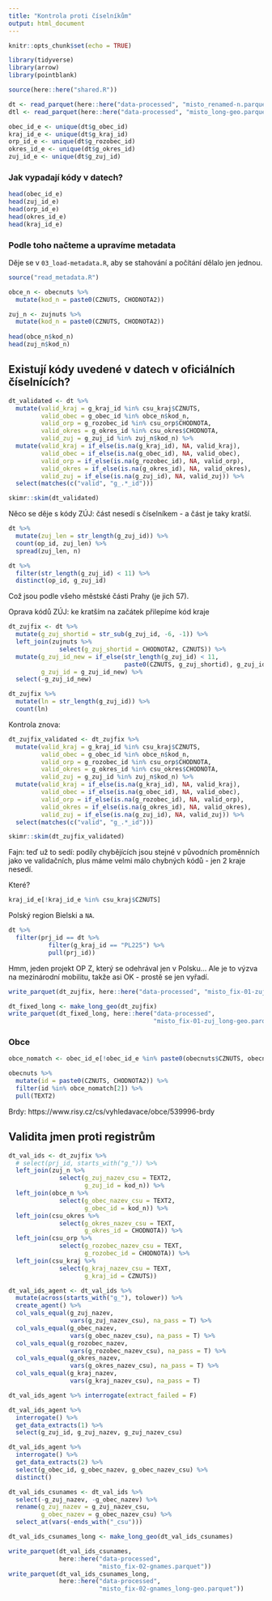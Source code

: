```yaml
---
title: "Kontrola proti číselníkům"
output: html_document
---
```


```r
knitr::opts_chunk$set(echo = TRUE)

library(tidyverse)
library(arrow)
library(pointblank)

source(here::here("shared.R"))
```

```r
dt <- read_parquet(here::here("data-processed", "misto_renamed-n.parquet"))
dtl <- read_parquet(here::here("data-processed", "misto_long-geo.parquet"))
```


```r
obec_id_e <- unique(dt$g_obec_id)
kraj_id_e <- unique(dt$g_kraj_id)
orp_id_e <- unique(dt$g_rozobec_id)
okres_id_e <- unique(dt$g_okres_id)
zuj_id_e <- unique(dt$g_zuj_id)
```


### Jak vypadají kódy v datech?

```r
head(obec_id_e)
head(zuj_id_e)
head(orp_id_e)
head(okres_id_e)
head(kraj_id_e)
```

### Podle toho načteme a upravíme metadata

Děje se v `03_load-metadata.R`, aby se stahování a počítání dělalo jen jednou.

```r
source("read_metadata.R")
```

```r
obce_n <- obecnuts %>% 
  mutate(kod_n = paste0(CZNUTS, CHODNOTA2))

zuj_n <- zujnuts %>% 
  mutate(kod_n = paste0(CZNUTS, CHODNOTA2))
  
head(obce_n$kod_n)
head(zuj_n$kod_n)
```

## Existují kódy uvedené v datech v oficiálních číselnících?

```r
dt_validated <- dt %>% 
  mutate(valid_kraj = g_kraj_id %in% csu_kraj$CZNUTS,
         valid_obec = g_obec_id %in% obce_n$kod_n,
         valid_orp = g_rozobec_id %in% csu_orp$CHODNOTA,
         valid_okres = g_okres_id %in% csu_okres$CHODNOTA,
         valid_zuj = g_zuj_id %in% zuj_n$kod_n) %>% 
  mutate(valid_kraj = if_else(is.na(g_kraj_id), NA, valid_kraj),
         valid_obec = if_else(is.na(g_obec_id), NA, valid_obec),
         valid_orp = if_else(is.na(g_rozobec_id), NA, valid_orp),
         valid_okres = if_else(is.na(g_okres_id), NA, valid_okres),
         valid_zuj = if_else(is.na(g_zuj_id), NA, valid_zuj)) %>% 
  select(matches(c("valid", "g_.*_id")))

skimr::skim(dt_validated)
```

Něco se děje s kódy ZÚJ: část nesedí s číselníkem - a část je taky kratší.

```r
dt %>% 
  mutate(zuj_len = str_length(g_zuj_id)) %>% 
  count(op_id, zuj_len) %>% 
  spread(zuj_len, n)
```

```r
dt %>% 
  filter(str_length(g_zuj_id) < 11) %>% 
  distinct(op_id, g_zuj_id) 
```
Což jsou podle všeho městské části Prahy (je jich 57).

Oprava kódů ZÚJ: ke kratším na začátek přilepíme kód kraje

```r
dt_zujfix <- dt %>% 
  mutate(g_zuj_shortid = str_sub(g_zuj_id, -6, -1)) %>% 
  left_join(zujnuts %>% 
              select(g_zuj_shortid = CHODNOTA2, CZNUTS)) %>% 
  mutate(g_zuj_id_new = if_else(str_length(g_zuj_id) < 11,
                                paste0(CZNUTS, g_zuj_shortid), g_zuj_id),
         g_zuj_id = g_zuj_id_new) %>% 
  select(-g_zuj_id_new)

dt_zujfix %>% 
  mutate(ln = str_length(g_zuj_id)) %>% 
  count(ln)
```

Kontrola znova:

```r
dt_zujfix_validated <- dt_zujfix %>% 
  mutate(valid_kraj = g_kraj_id %in% csu_kraj$CZNUTS,
         valid_obec = g_obec_id %in% obce_n$kod_n,
         valid_orp = g_rozobec_id %in% csu_orp$CHODNOTA,
         valid_okres = g_okres_id %in% csu_okres$CHODNOTA,
         valid_zuj = g_zuj_id %in% zuj_n$kod_n) %>% 
  mutate(valid_kraj = if_else(is.na(g_kraj_id), NA, valid_kraj),
         valid_obec = if_else(is.na(g_obec_id), NA, valid_obec),
         valid_orp = if_else(is.na(g_rozobec_id), NA, valid_orp),
         valid_okres = if_else(is.na(g_okres_id), NA, valid_okres),
         valid_zuj = if_else(is.na(g_zuj_id), NA, valid_zuj)) %>% 
  select(matches(c("valid", "g_.*_id")))

skimr::skim(dt_zujfix_validated)
```

Fajn: teď už to sedí: podíly chybějících jsou stejné v původních proměnních jako ve validačních, plus máme velmi málo chybných kódů - jen 2 kraje nesedí.

Které?

```r
kraj_id_e[!kraj_id_e %in% csu_kraj$CZNUTS]
```

Polský region Bielski a `NA`.

```r
dt %>% 
  filter(prj_id == dt %>% 
           filter(g_kraj_id == "PL225") %>% 
           pull(prj_id))
```

Hmm, jeden projekt OP Z, který se odehrával jen v Polsku... Ale je to výzva na mezinárodní mobilitu, takže asi OK - prostě se jen vyřadí.

```r
write_parquet(dt_zujfix, here::here("data-processed", "misto_fix-01-zuj.parquet"))
```

```r
dt_fixed_long <- make_long_geo(dt_zujfix)
write_parquet(dt_fixed_long, here::here("data-processed", 
                                        "misto_fix-01-zuj_long-geo.parquet"))
```

### Obce

```r
obce_nomatch <- obec_id_e[!obec_id_e %in% paste0(obecnuts$CZNUTS, obecnuts$CHODNOTA2)]
```

```r
obecnuts %>% 
  mutate(id = paste0(CZNUTS, CHODNOTA2)) %>% 
  filter(id %in% obce_nomatch[2]) %>% 
  pull(TEXT2)
```
 
 Brdy: https://www.risy.cz/cs/vyhledavace/obce/539996-brdy

## Validita jmen proti registrům

```r
dt_val_ids <- dt_zujfix %>% 
  # select(prj_id, starts_with("g_")) %>% 
  left_join(zuj_n %>% 
              select(g_zuj_nazev_csu = TEXT2, 
                     g_zuj_id = kod_n)) %>% 
  left_join(obce_n %>% 
              select(g_obec_nazev_csu = TEXT2, 
                     g_obec_id = kod_n)) %>% 
  left_join(csu_okres %>% 
              select(g_okres_nazev_csu = TEXT, 
                     g_okres_id = CHODNOTA)) %>% 
  left_join(csu_orp %>% 
              select(g_rozobec_nazev_csu = TEXT, 
                     g_rozobec_id = CHODNOTA)) %>% 
  left_join(csu_kraj %>% 
              select(g_kraj_nazev_csu = TEXT, 
                     g_kraj_id = CZNUTS))
```

```r
dt_val_ids_agent <- dt_val_ids %>% 
  mutate(across(starts_with("g_"), tolower)) %>% 
  create_agent() %>% 
  col_vals_equal(g_zuj_nazev, 
                 vars(g_zuj_nazev_csu), na_pass = T) %>% 
  col_vals_equal(g_obec_nazev, 
                 vars(g_obec_nazev_csu), na_pass = T) %>% 
  col_vals_equal(g_rozobec_nazev, 
                 vars(g_rozobec_nazev_csu), na_pass = T) %>% 
  col_vals_equal(g_okres_nazev, 
                 vars(g_okres_nazev_csu), na_pass = T) %>% 
  col_vals_equal(g_kraj_nazev, 
                 vars(g_kraj_nazev_csu), na_pass = T)
```

```r
dt_val_ids_agent %>% interrogate(extract_failed = F)
```

```r
dt_val_ids_agent %>% 
  interrogate() %>% 
  get_data_extracts(1) %>% 
  select(g_zuj_id, g_zuj_nazev, g_zuj_nazev_csu)
```
```r
dt_val_ids_agent %>% 
  interrogate() %>% 
  get_data_extracts(2) %>% 
  select(g_obec_id, g_obec_nazev, g_obec_nazev_csu) %>% 
  distinct()
```
```r
dt_val_ids_csunames <- dt_val_ids %>% 
  select(-g_zuj_nazev, -g_obec_nazev) %>% 
  rename(g_zuj_nazev = g_zuj_nazev_csu,
         g_obec_nazev = g_obec_nazev_csu) %>% 
  select_at(vars(-ends_with("_csu")))

dt_val_ids_csunames_long <- make_long_geo(dt_val_ids_csunames)
```

```r
write_parquet(dt_val_ids_csunames, 
              here::here("data-processed", 
                         "misto_fix-02-gnames.parquet"))
write_parquet(dt_val_ids_csunames_long, 
              here::here("data-processed",
                         "misto_fix-02-gnames_long-geo.parquet"))
```

